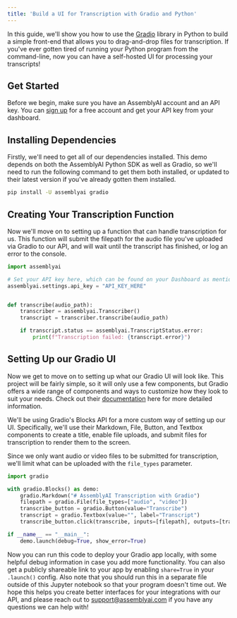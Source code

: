 ```yaml
---
title: 'Build a UI for Transcription with Gradio and Python'
---
```


In this guide, we'll show you how to use the [Gradio](https://www.gradio.app/) library in Python to build a simple front-end that allows you to drag-and-drop files for transcription. If you've ever gotten tired of running your Python program from the command-line, now you can have a self-hosted UI for processing your transcripts!

## Get Started

Before we begin, make sure you have an AssemblyAI account and an API key. You can [sign up](https://assemblyai.com/dashboard/signup) for a free account and get your API key from your dashboard.

## Installing Dependencies

Firstly, we'll need to get all of our dependencies installed. This demo depends on both the AssemblyAI Python SDK as well as Gradio, so we'll need to run the following command to get them both installed, or updated to their latest version if you've already gotten them installed.


```bash
pip install -U assemblyai gradio
```

## Creating Your Transcription Function

Now we'll move on to setting up a function that can handle transcription for us. This function will submit the filepath for the audio file you've uploaded via Gradio to our API, and will wait until the transcript has finished, or log an error to the console.


```python
import assemblyai

# Set your API key here, which can be found on your Dashboard as mentioned above.
assemblyai.settings.api_key = "API_KEY_HERE"


def transcribe(audio_path):
    transcriber = assemblyai.Transcriber()
    transcript = transcriber.transcribe(audio_path)

    if transcript.status == assemblyai.TranscriptStatus.error:
        print(f"Transcription failed: {transcript.error}")
```

## Setting Up our Gradio UI

Now we get to move on to setting up what our Gradio UI will look like. This project will be fairly simple, so it will only use a few components, but Gradio offers a wide range of components and ways to customize how they look to suit your needs. Check out their [documentation](https://www.gradio.app/docs) here for more detailed information.

We'll be using Gradio's Blocks API for a more custom way of setting up our UI. Specifically, we'll use their Markdown, File, Button, and Textbox components to create a title, enable file uploads, and submit files for transcription to render them to the screen.

Since we only want audio or video files to be submitted for transcription, we'll limit what can be uploaded with the `file_types` parameter.


```python
import gradio

with gradio.Blocks() as demo:
    gradio.Markdown("# AssemblyAI Transcription with Gradio")
    filepath = gradio.File(file_types=["audio", "video"])
    transcribe_button = gradio.Button(value="Transcribe")
    transcript = gradio.Textbox(value="", label="Transcript")
    transcribe_button.click(transcribe, inputs=[filepath], outputs=[transcript])

if __name__ == "__main__":
    demo.launch(debug=True, show_error=True)
```

Now you can run this code to deploy your Gradio app locally, with some helpful debug information in case you add more functionality. You can also get a publicly shareable link to your app by enabling `share=True` in your `.launch()` config. Also note that you should run this in a separate file outside of this Jupyter notebook so that your program doesn't time out. We hope this helps you create better interfaces for your integrations with our API, and please reach out to support@assemblyai.com if you have any questions we can help with!

